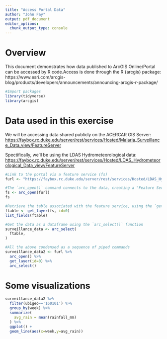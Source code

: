 ```yaml
---
title: "Access Portal Data"
author: "John Fay"
output: pdf_document
editor_options: 
  chunk_output_type: console
---
```


# Overview
This document demonstrates how data published to ArcGIS Online/Portal can be accessed by R code.Access is done through the R {arcgis} package: https://www.esri.com/arcgis-blog/products/developers/announcements/announcing-arcgis-r-package/

```r
#Import packages
library(tidyverse)
library(arcgis)
```

# Data used in this exercise
We will be accessing data shared publicly on the ACERCAR GIS Server: <https://faybox.rc.duke.edu/server/rest/services/Hosted/Malaria_Surveillance_Data_view/FeatureServer>

Spectifically, we'll be using the LDAS Hydrometeorological data:
<https://faybox.rc.duke.edu/server/rest/services/Hosted/LDAS_Hydrometeorological_Data_view/FeatureServer>


```r
#Link to the portal via a feature service (fs)
furl <- "https://faybox.rc.duke.edu/server/rest/services/Hosted/LDAS_Hydrometeorological_Data_view/FeatureServer"

#The `arc_open()` command connects to the data, creating a "Feature Service"
fs <- arc_open(furl)
fs

#Retrieve the table associated with the feature service, using the `get_layer()` function
ftable <- get_layer(fs, id=0)
list_fields(ftable)

#Get the data as a dataframe using the `arc_select()` function
surveillance_data <- arc_select(
  ftable,
)

```

```r
#All the above condensed as a sequence of piped commands
surveillance_data2 <- furl %>% 
  arc_open() %>% 
  get_layer(id=0) %>% 
  arc_select()

```

# Some visualizations
```r
surveillance_data2 %>%
  filter(ubigeo=='160101') %>% 
  group_by(week) %>% 
  summarize(
    avg_rain = mean(rainfall_mm)
  ) %>% 
  ggplot() +
  geom_line(aes(x=week,y=avg_rain))
```

